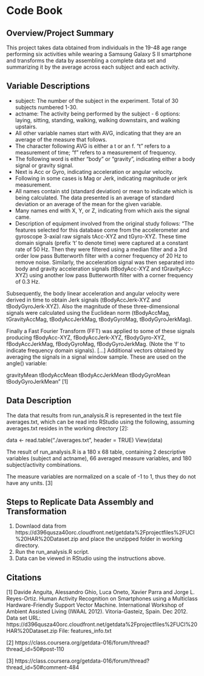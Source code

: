 # Code Book

## Overview/Project Summary
This project takes data obtained from individuals in the 19-48 age range performing six activities while wearing a Samsung Galaxy S II smartphone and transforms the data by assembling a complete data set and summarizing it by the average across each subject and each activity.

## Variable Descriptions
* subject: The number of the subject in the experiment. Total of 30 subjects numbered 1-30.
* actname: The activity being performed by the subject - 6 options: laying, sitting, standing, walking, walking downstairs, and walking upstairs.
* All other variable names start with AVG, indicating that they are an average of the measure that follows.
* The character following AVG is either a t or an f. "t" refers to a measurement of time; "f" refers to a measurement of frequency.
* The following word is either "body" or "gravity", indicating either a body signal or gravity signal.
* Next is Acc or Gyro, indicating acceleration or angular velocity.
* Following in some cases is Mag or Jerk, indicating magnitude or jerk measurement.
* All names contain std (standard deviation) or mean to indicate which is being calculated. The data presented is an average of standard deviation or an average of the mean for the given variable.
* Many names end with X, Y, or Z, indicating from which axis the signal came.
* Description of equipment involved from the original study follows: 
"The features selected for this database come from the accelerometer and gyroscope 3-axial raw signals tAcc-XYZ and tGyro-XYZ. These time domain signals (prefix 't' to denote time) were captured at a constant rate of 50 Hz. Then they were filtered using a median filter and a 3rd order low pass Butterworth filter with a corner frequency of 20 Hz to remove noise. Similarly, the acceleration signal was then separated into body and gravity acceleration signals (tBodyAcc-XYZ and tGravityAcc-XYZ) using another low pass Butterworth filter with a corner frequency of 0.3 Hz. 

Subsequently, the body linear acceleration and angular velocity were derived in time to obtain Jerk signals (tBodyAccJerk-XYZ and tBodyGyroJerk-XYZ). Also the magnitude of these three-dimensional signals were calculated using the Euclidean norm (tBodyAccMag, tGravityAccMag, tBodyAccJerkMag, tBodyGyroMag, tBodyGyroJerkMag). 

Finally a Fast Fourier Transform (FFT) was applied to some of these signals producing fBodyAcc-XYZ, fBodyAccJerk-XYZ, fBodyGyro-XYZ, fBodyAccJerkMag, fBodyGyroMag, fBodyGyroJerkMag. (Note the 'f' to indicate frequency domain signals). [...] Additional vectors obtained by averaging the signals in a signal window sample. These are used on the angle() variable:

gravityMean
tBodyAccMean
tBodyAccJerkMean
tBodyGyroMean
tBodyGyroJerkMean" [1]


## Data Description

The data that results from run_analysis.R is represented in the text file averages.txt, which can be read into RStudio using the following, assuming averages.txt resides in the working directory [2]:

data <- read.table("./averages.txt", header = TRUE)
View(data)

The result of run_analysis.R is a 180 x 68 table, containing 2 descriptive variables (subject and actname), 66 averaged measure variables, and 180 subject/activity combinations.

The measure variables are normalized on a scale of -1 to 1, thus they do not have any units. [3]

## Steps to Replicate Data Assembly and Transformation
1. Downlaod data from https://d396qusza40orc.cloudfront.net/getdata%2Fprojectfiles%2FUCI%20HAR%20Dataset.zip and place the unzipped folder in working directory.
2. Run the run_analysis.R script.
3. Data can be viewed in RStudio using the instructions above.


## Citations
[1] Davide Anguita, Alessandro Ghio, Luca Oneto, Xavier Parra and Jorge L. Reyes-Ortiz. Human Activity Recognition on Smartphones using a Multiclass Hardware-Friendly Support Vector Machine. International Workshop of Ambient Assisted Living (IWAAL 2012). Vitoria-Gasteiz, Spain. Dec 2012. 
Data set URL: https://d396qusza40orc.cloudfront.net/getdata%2Fprojectfiles%2FUCI%20HAR%20Dataset.zip 
File: features_info.txt

[2] https://class.coursera.org/getdata-016/forum/thread?thread_id=50#post-110

[3] https://class.coursera.org/getdata-016/forum/thread?thread_id=50#comment-484